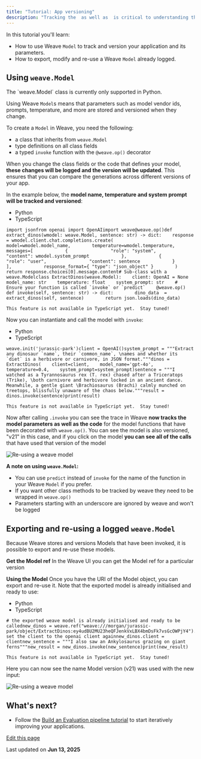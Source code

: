 ```yaml
---
title: "Tutorial: App versioning"
description: "Tracking the  as well as  is critical to understanding the performance of your system. However  is also critical to understand how modifications to your code or application parameters change your outputs. Weave's  class is how these changes can be tracked in Weave."
---
```


In this tutorial you'll learn:

* How to use Weave `Model` to track and version your application and its parameters.
* How to export, modify and re-use a Weave `Model` already logged.

## Using `weave.Model`[​](/tutorial-weave_models#using-weavemodel "Direct link to using-weavemodel")

<Info>
  The `weave.Model` class is currently only supported in Python.
</Info>

Using Weave `Model`s means that parameters such as model vendor ids, prompts, temperature, and more are stored and versioned when they change.

To create a `Model` in Weave, you need the following:

* a class that inherits from `weave.Model`
* type definitions on all class fields
* a typed `invoke` function with the `@weave.op()` decorator

When you change the class fields or the code that defines your model, **these changes will be logged and the version will be updated**. This ensures that you can compare the generations across different versions of your app.

In the example below, the **model name, temperature and system prompt will be tracked and versioned**:

* Python
* TypeScript

```
import jsonfrom openai import OpenAIimport weave@weave.op()def extract_dinos(wmodel: weave.Model, sentence: str) -> dict:    response = wmodel.client.chat.completions.create(        model=wmodel.model_name,        temperature=wmodel.temperature,        messages=[            {                "role": "system",                "content": wmodel.system_prompt            },            {                "role": "user",                "content": sentence            }            ],            response_format={ "type": "json_object" }        )    return response.choices[0].message.content# Sub-class with a weave.Modelclass ExtractDinos(weave.Model):    client: OpenAI = None    model_name: str    temperature: float    system_prompt: str    # Ensure your function is called `invoke` or `predict`    @weave.op()    def invoke(self, sentence: str) -> dict:        dino_data  = extract_dinos(self, sentence)        return json.loads(dino_data)
```

```
This feature is not available in TypeScript yet.  Stay tuned!
```

Now you can instantiate and call the model with `invoke`:

* Python
* TypeScript

```
weave.init('jurassic-park')client = OpenAI()system_prompt = """Extract any dinosaur `name`, their `common_name`, \names and whether its `diet` is a herbivore or carnivore, in JSON format."""dinos = ExtractDinos(    client=client,    model_name='gpt-4o',    temperature=0.4,    system_prompt=system_prompt)sentence = """I watched as a Tyrannosaurus rex (T. rex) chased after a Triceratops (Trike), \both carnivore and herbivore locked in an ancient dance. Meanwhile, a gentle giant \Brachiosaurus (Brachi) calmly munched on treetops, blissfully unaware of the chaos below."""result = dinos.invoke(sentence)print(result)
```

```
This feature is not available in TypeScript yet.  Stay tuned!
```

Now after calling `.invoke` you can see the trace in Weave **now tracks the model parameters as well as the code** for the model functions that have been decorated with `weave.op()`. You can see the model is also versioned, "v21" in this case, and if you click on the model **you can see all of the calls** that have used that version of the model

![Re-using a weave model](/images/assets/images/tutorial-model_invoke3-c22b1abcbd43adb81ec3ae586b6b8989.png)

**A note on using `weave.Model`:**

* You can use `predict` instead of `invoke` for the name of the function in your Weave `Model` if you prefer.
* If you want other class methods to be tracked by weave they need to be wrapped in `weave.op()`
* Parameters starting with an underscore are ignored by weave and won't be logged

## Exporting and re-using a logged `weave.Model`[​](/tutorial-weave_models#exporting-and-re-using-a-logged-weavemodel "Direct link to exporting-and-re-using-a-logged-weavemodel")

Because Weave stores and versions Models that have been invoked, it is possible to export and re-use these models.

**Get the Model ref** In the Weave UI you can get the Model ref for a particular version

**Using the Model** Once you have the URI of the Model object, you can export and re-use it. Note that the exported model is already initialised and ready to use:

* Python
* TypeScript

```
# the exported weave model is already initialised and ready to be callednew_dinos = weave.ref("weave:///morgan/jurassic-park/object/ExtractDinos:ey4udBU2MU23heQFJenkVxLBX4bmDsFk7vsGcOWPjY4").get()# set the client to the openai client againnew_dinos.client = clientnew_sentence = """I also saw an Ankylosaurus grazing on giant ferns"""new_result = new_dinos.invoke(new_sentence)print(new_result)
```

```
This feature is not available in TypeScript yet.  Stay tuned!
```

Here you can now see the name Model version (v21) was used with the new input:

![Re-using a weave model](/images/assets/images/tutorial-model_re-use-30528716c6506df138e0757eb6c9f411.png)

## What's next?[​](/tutorial-weave_models#whats-next "Direct link to What's next?")

* Follow the [Build an Evaluation pipeline tutorial](/tutorial-eval) to start iteratively improving your applications.

[Edit this page](https://github.com/wandb/weave/blob/master/docs/docs/tutorial-weave_models.md)

Last updated on **Jun 13, 2025**
